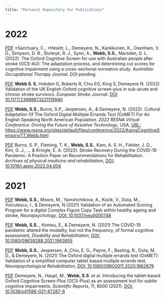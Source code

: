```yaml
---
title: "Personal Repository for Publications"
---
```

<style type="text/css">
.main-container {
  max-width: 1800px;
  margin-left: auto;
  margin-right: auto;
}
</style>
# **2022**
[PDF](https://github.com/SamSWebb/SamSWebb.github.io/blob/master/pdfs/FinalOCS-AUPaper.pdf) $*$Sanctuary, C., $*$Hewitt, L., Demeyere, N., Kankkunen, K., Oxenham, V. D., Simpson, D. B., Stolwyk, R. J., Synn, A., **Webb, S.S.**, Marsden, D. L. (2022). The Oxford Cognitive Screen for use with Australian people after stroke (OCS-AU): The adaptation process, and determining cut scores for cognitive impairment using a cross-sectional normative study. *Australian Occupational Therapy Journal*. DOI pending.

[PDF](https://github.com/SamSWebb/SamSWebb.github.io/blob/master/pdfs/OCSPlusstroke.pdf) **Webb S. S**, Hobden G, Roberts R, Chiu EG, King S, Demeyere N. (2022) Validation of the UK English Oxford cognitive screen-plus in sub-acute and chronic stroke survivors. *European Stroke Journal*. [DOI 10.1177/23969873221119940](https://doi.org/10.1177/23969873221119940)

[PDF](https://github.com/SamSWebb/SamSWebb.github.io/blob/master/pdfs/OxMET-USA_culturaladaption.pdf) **Webb, S.S**., Burns, S.P., Jespersen, A., & Demeyere, N. (2022). Cultural Adaptation Of The Oxford Digital Multiple Errands Test (OxMET) For An English Speaking North American Population. *2022 RESNA Virtual Conference: Driving the Future of Assistive Technology*, USA, [URL: https://www.resna.org/sites/default/files/conference/2022/AgingCognitiveSensory/77_Webb.html](https://www.resna.org/sites/default/files/conference/2022/AgingCognitiveSensory/77_Webb.html)

[PDF](https://github.com/SamSWebb/SamSWebb.github.io/blob/master/pdfs/Final%20paper_position.pdf) Burns, S. P., Fleming, T. K., **Webb, S.S.**, Kam, A. S. H., Fielder, J. D., Kim, G. J., ... & Kringle, E. A. (2022). Stroke Recovery During the COVID-19 Pandemic: A Position Paper on Recommendations for Rehabilitation. *Archives of physical medicine and rehabilitation*, [DOI: 10.1016/j.apmr.2022.04.004](https://doi.org/10.1016/j.apmr.2022.04.004) 

# **2021**
[PDF](https://github.com/SamSWebb/SamSWebb.github.io/blob/master/pdfs/AutoFig_manuscript.pdf) **Webb, S.S.**, Moore, M., Yamshchikova, A., Kozik, V., Duta, M., Voiculescu, I., & Demeyere, N (2021) Validation of an Automated Scoring Program for a digital Complex Figure Copy Task within healthy ageing and stroke, *Neuropsychology*, [DOI: 10.1037/neu0000748](https://doi.apa.org/doiLanding?doi=10.1037%2Fneu0000748) 

[PDF](https://github.com/SamSWebb/SamSWebb.github.io/blob/master/pdfs/CovidSurvey.pdf) **Webb, S.S.**., Kontou, E.,  & Demeyere, N. (2021) The COVID-19 pandemic altered the modality, but not the frequency, of formal cognitive assessment, *Disability and Rehabilitation*, [DOI: 10.1080/09638288.2021.1963855](https://www.tandfonline.com/doi/full/10.1080/09638288.2021.1963855) 

[PDF](https://github.com/SamSWebb/SamSWebb.github.io/blob/master/pdfs/OxMETPsychometrics.pdf) **Webb, S.S.**, Jespersen, A.,Chiu, E. G., Payne, F., Basting, R.,  Duta, M. D., & Demeyere, N. (2021) The Oxford digital multiple errands test (OxMET): Validation of a simplified computer tablet based multiple errands test, *Neuropsychological Rehabilitation*, 
[DOI: 10.1080/09602011.2020.1862679](https://www.tandfonline.com/doi/full/10.1080/09602011.2020.1862679) 

[PDF](https://github.com/SamSWebb/SamSWebb.github.io/blob/master/pdfs/IntroOCS-Plus.pdf) Demeyere, N., Haupt, M., **Webb, S.S**. et al. Introducing the tablet-based Oxford Cognitive Screen-Plus (OCS-Plus) as an assessment tool for subtle cognitive impairments. *Scientific Reports*, 11, 8000 (2021). [DOI: 10.1038/s41598-021-87287-8](https://www.nature.com/articles/s41598-021-87287-8) 




